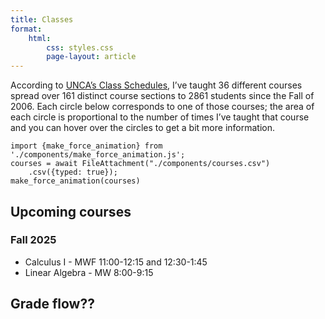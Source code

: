 ```yaml
---
title: Classes
format:
    html:
        css: styles.css
        page-layout: article
---
```


According to [UNCA's Class Schedules](https://www.unca.edu/schedules/), I've taught 36 different courses spread over 161 distinct course sections to 2861 students since the Fall of 2006. Each circle below corresponds to one of those courses; the area of each circle is proportional to the number of times I've taught that course and you can hover over the circles to get a bit more information.

```ojs
import {make_force_animation} from './components/make_force_animation.js';
courses = await FileAttachment("./components/courses.csv")
    .csv({typed: true});
make_force_animation(courses)
```

## Upcoming courses 

### Fall 2025

- Calculus I - MWF 11:00-12:15 and 12:30-1:45
- Linear Algebra - MW 8:00-9:15


## Grade flow??
